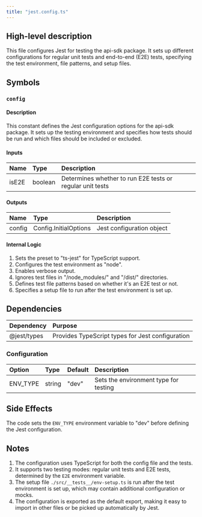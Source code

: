 ```yaml
---
title: "jest.config.ts"
---
```


## High-level description
This file configures Jest for testing the api-sdk package. It sets up different configurations for regular unit tests and end-to-end (E2E) tests, specifying the test environment, file patterns, and setup files.

## Symbols

### `config`
#### Description
This constant defines the Jest configuration options for the api-sdk package. It sets up the testing environment and specifies how tests should be run and which files should be included or excluded.

#### Inputs
| Name | Type | Description |
|:-----|:-----|:------------|
| isE2E | boolean | Determines whether to run E2E tests or regular unit tests |

#### Outputs
| Name | Type | Description |
|:-----|:-----|:------------|
| config | Config.InitialOptions | Jest configuration object |

#### Internal Logic
1. Sets the preset to "ts-jest" for TypeScript support.
2. Configures the test environment as "node".
3. Enables verbose output.
4. Ignores test files in "/node_modules/" and "/dist/" directories.
5. Defines test file patterns based on whether it's an E2E test or not.
6. Specifies a setup file to run after the test environment is set up.

## Dependencies
| Dependency | Purpose |
|:-----------|:--------|
| @jest/types | Provides TypeScript types for Jest configuration |

### Configuration
| Option | Type | Default | Description |
|:-------|:-----|:--------|:------------|
| ENV_TYPE | string | "dev" | Sets the environment type for testing |

## Side Effects
The code sets the `ENV_TYPE` environment variable to "dev" before defining the Jest configuration.

## Notes
1. The configuration uses TypeScript for both the config file and the tests.
2. It supports two testing modes: regular unit tests and E2E tests, determined by the `E2E` environment variable.
3. The setup file `./src/__tests__/env-setup.ts` is run after the test environment is set up, which may contain additional configuration or mocks.
4. The configuration is exported as the default export, making it easy to import in other files or be picked up automatically by Jest.